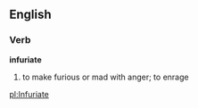 ==English==

===Verb===

'''infuriate'''

# to make furious or mad with anger; to enrage

[[pl:Infuriate]]